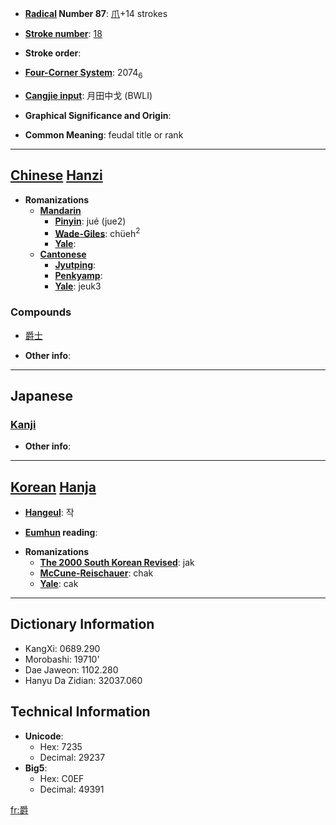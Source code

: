 * '''[[Wiktionary:Chinese radical index| Radical]] Number 87''': [[Wiktionary:Chinese radical index 爪|爪]]+14 strokes

* '''[[Wiktionary:Chinese total strokes index|Stroke number]]''': [[Wiktionary:Chinese total strokes index 18|18]]

* '''Stroke order''': 

* '''[[Wiktionary:Chinese four corner index|Four-Corner System]]''': 2074<sub>6</sub>

* '''[[Wiktionary:Chinese Cangjie index|Cangjie input]]''': 月田中戈 (BWLI)

* '''Graphical Significance and Origin''': 

* '''Common Meaning''': feudal title or rank

----

== [[Chinese]] [[Hanzi]] ==

* '''Romanizations'''
** '''[[Mandarin]]'''
*** '''[[Pinyin]]''': jué (jue2)
*** '''[[Wade-Giles]]''': chüeh<sup>2</sup>
*** '''[[Yale]]''': 
** '''[[Cantonese]]'''
*** '''[[Jyutping]]''':
*** '''[[Penkyamp]]''': 
*** '''[[Yale]]''': jeuk3

===Compounds===
*[[爵士]]

* '''Other info''': 

----

==Japanese==
===[[Kanji]]===
{{kanji|on readings=[[しゃく]] (shaku)|kun readings=[[さかずき]] (sakazuki)}}

* '''Other info''':  

----

== [[Korean]] [[Hanja]] ==

* '''[[Hangeul]]''': 작

* '''[[Eumhun]] reading''': 

* '''Romanizations'''
** '''[[The 2000 South Korean Revised Romanization|The 2000 South Korean Revised]]''': jak
** '''[[McCune-Reischauer]]''': chak
** '''[[Yale]]''': cak

----

== Dictionary Information ==

* KangXi: 0689.290
* Morobashi: 19710'
* Dae Jaweon: 1102.280
* Hanyu Da Zidian: 32037.060

== Technical Information ==

* '''Unicode''':
** Hex: 7235
** Decimal: 29237
* '''Big5''':
** Hex: C0EF
** Decimal: 49391

[[fr:爵]]